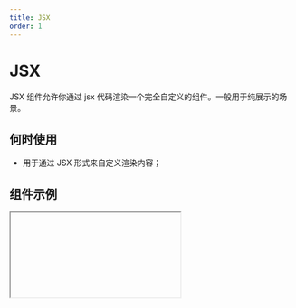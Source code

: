 ```yaml
---
title: JSX
order: 1
---
```


# JSX

JSX 组件允许你通过 jsx 代码渲染一个完全自定义的组件。一般用于纯展示的场景。

## 何时使用

- 用于通过 JSX 形式来自定义渲染内容；

## 组件示例


<Iframe url="https://www.aliwork.com/developer/jsx-v2?isRenderNav=false" />

## 组件属性


<AttrTable
  dataSource={[
    {
      attr: '渲染函数',
      code: 'render',
      type: 'string',
      demo: '见组件默认函数',
      desc: '',
    },
  ]}
/>
